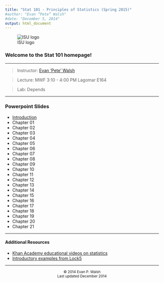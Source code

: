 ```yaml
---
title: "Stat 101 - Principles of Statistics (Spring 2015)"
#author: "Evan “Pete” Walsh"
#date: "December 5, 2014"
output: html_document
---
```


![ISU logo](Figures/logo.png)

### Welcome to the Stat 101 homepage!

---

>Instructor: [Evan 'Pete' Walsh](https://epwalsh.github.io/)

>Lecture: MWF 3:10 - 4:00 PM Lagomar E164

>Lab: Depends

---

### Powerpoint Slides

- [Introduction](https://epwalsh.github.io/Stat101/Topics/Chapter01/Introduction.html)
- Chapter 01
- Chapter 02
- Chapter 03
- Chapter 04
- Chapter 05
- Chapter 06
- Chapter 07
- Chapter 08
- Chapter 09
- Chapter 10
- Chapter 11
- Chapter 12
- Chapter 13
- Chapter 14
- Chapter 15
- Chapter 16
- Chapter 17
- Chapter 18
- Chapter 19
- Chapter 20
- Chapter 21

---

#### Additional Resources

- [Khan Academy educational videos on statistics](https://www.khanacademy.org/math/probability)
- [Introductory examples from Lock5](http://lock5stat.com/statkey/)

---

<div style="text-align:center">
            
  <small>© 2014 Evan P. Walsh</small><br>
  <small>Last updated December 2014</small>
            
</div>